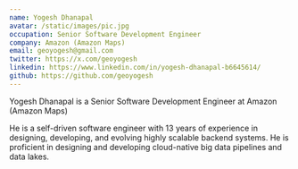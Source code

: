 ```yaml
---
name: Yogesh Dhanapal
avatar: /static/images/pic.jpg
occupation: Senior Software Development Engineer
company: Amazon (Amazon Maps)
email: geoyogesh@gmail.com
twitter: https://x.com/geoyogesh
linkedin: https://www.linkedin.com/in/yogesh-dhanapal-b6645614/
github: https://github.com/geoyogesh
---
```


Yogesh Dhanapal is a Senior Software Development Engineer at Amazon (Amazon Maps)

He is a self-driven software engineer with 13 years of experience in designing, developing, and evolving highly scalable backend systems. He is proficient in designing and developing cloud-native big data pipelines and data lakes.
